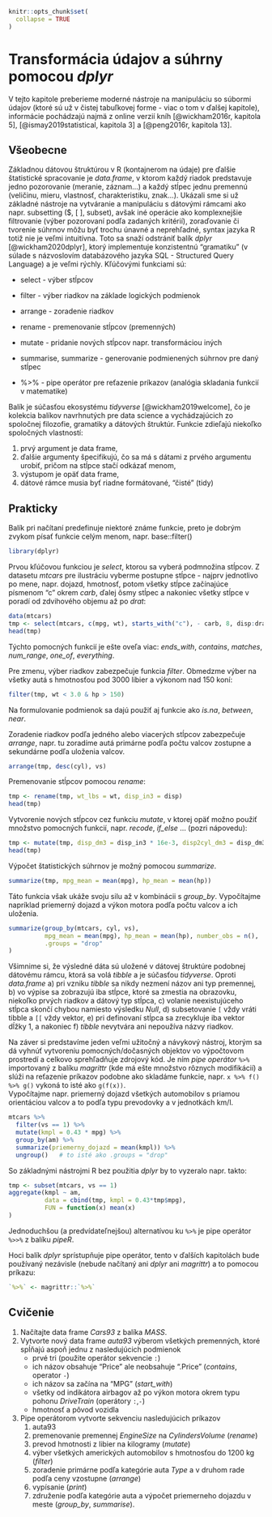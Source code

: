 ```r
knitr::opts_chunk$set(
  collapse = TRUE
)
```

# Transformácia údajov a súhrny pomocou *dplyr*
 
V tejto kapitole preberieme moderné nástroje na manipuláciu so súbormi údajov (ktoré sú už v čistej tabuľkovej forme - viac o tom v ďalšej kapitole), informácie pochádzajú najmä z online verzií kníh [@wickham2016r, kapitola 5], [@ismay2019statistical, kapitola 3] a [@peng2016r, kapitola 13].


## Všeobecne

Základnou dátovou štruktúrou v R (kontajnerom na údaje) pre ďalšie štatistické spracovanie je *data.frame*, v ktorom každý riadok predstavuje jedno pozorovanie (meranie, záznam...) a každý stĺpec jednu premennú (veličinu, mieru, vlastnosť, charakteristiku, znak...). Ukázali sme si už základné nástroje na vytváranie a manipuláciu s dátovými rámcami ako napr. subsetting ($, [ ], subset), avšak iné operácie ako komplexnejšie filtrovanie (výber pozorovaní podľa zadaných kritérií), zoraďovanie či tvorenie súhrnov môžu byť trochu únavné a neprehľadné, syntax jazyka R totiž nie je veľmi intuitívna. Toto sa snaží odstrániť balík *dplyr* [@wickham2020dplyr], ktorý implementuje konzistentnú "gramatiku" (v súlade s názvoslovím databázového jazyka SQL - Structured Query Language) a je veľmi rýchly. Kľúčovými funkciami sú:

- select - výber stĺpcov
- filter - výber riadkov na základe logických podmienok
- arrange - zoradenie riadkov
- rename - premenovanie stĺpcov (premenných)
- mutate - pridanie nových stĺpcov napr. transformáciou iných
- summarise, summarize - generovanie podmienených súhrnov pre daný stĺpec

- %>% - pipe operátor pre reťazenie príkazov (analógia skladania funkcií v matematike)

Balík je súčasťou ekosystému *tidyverse* [@wickham2019welcome], čo je kolekcia balíkov navrhnutých pre data science a vychádzajúcich zo spoločnej filozofie, gramatiky a dátových štruktúr. Funkcie zdieľajú niekoľko spoločných vlastností:

1. prvý argument je data frame,
2. ďalšie argumenty špecifikujú, čo sa má s dátami z prvého argumentu urobiť, pričom na stĺpce stačí odkázať menom,
3. výstupom je opäť data frame,
4. dátové rámce musia byť riadne formátované, "čisté" (tidy)

## Prakticky

Balík pri načítaní predefinuje niektoré známe funkcie, preto je dobrým zvykom písať funkcie celým menom, napr. base::filter()

```r
library(dplyr)
```


Prvou kľúčovou funkciou je *select*, ktorou sa vyberá podmnožina stĺpcov. Z datasetu *mtcars* pre ilustráciu vyberme postupne stĺpce - najprv jednotlivo po mene, napr. dojazd, hmotnosť, potom všetky stĺpce začínajúce písmenom “c” okrem *carb*, ďalej ôsmy stĺpec a nakoniec všetky stĺpce v poradí od zdvihového objemu až po *drat*:

```r
data(mtcars)
tmp <- select(mtcars, c(mpg, wt), starts_with("c"), - carb, 8, disp:drat)
head(tmp)
```

Týchto pomocných funkcií je ešte oveľa viac: *ends_with*, *contains*, *matches*, *num_range*, *one_of*, *everything*.  

Pre zmenu, výber riadkov zabezpečuje funkcia *filter*. Obmedzme výber na všetky autá s hmotnosťou pod 3000 libier a výkonom nad 150 koní:

```r
filter(tmp, wt < 3.0 & hp > 150)
```

Na formulovanie podmienok sa dajú použiť aj funkcie ako *is.na*, *between*, *near*.  

Zoradenie riadkov podľa jedného alebo viacerých stĺpcov zabezpečuje *arrange*, napr. tu zoradíme autá primárne podľa počtu valcov zostupne a sekundárne podľa uloženia valcov.

```r
arrange(tmp, desc(cyl), vs)
```

Premenovanie stĺpcov pomocou *rename*:

```r
tmp <- rename(tmp, wt_lbs = wt, disp_in3 = disp)
head(tmp)
```

Vytvorenie nových stĺpcov cez funkciu *mutate*, v ktorej opäť možno použiť množstvo pomocných funkcií, napr. *recode*, *if_else* ... (pozri nápovedu):
```r
tmp <- mutate(tmp, disp_dm3 = disp_in3 * 16e-3, disp2cyl_dm3 = disp_dm3 / cyl)
head(tmp)
```

Výpočet štatistických súhrnov je možný pomocou *summarize*.

```r
summarize(tmp, mpg_mean = mean(mpg), hp_mean = mean(hp)) 
```

Táto funkcia však ukáže svoju silu až v kombinácii s *group_by*. Vypočítajme napríklad priemerný dojazd a výkon motora podľa počtu valcov a ich uloženia.

```r
summarize(group_by(mtcars, cyl, vs), 
          mpg_mean = mean(mpg), hp_mean = mean(hp), number_obs = n(),
          .groups = "drop"
)
```
Všimnime si, že výsledné dáta sú uložené v dátovej štruktúre podobnej dátovému rámcu, ktorá sa volá _tibble_ a je súčasťou _tidyverse_. Oproti _data.frame_ a) pri vzniku _tibble_ sa nikdy nezmení názov ani typ premennej, b) vo výpise sa zobrazujú iba stĺpce, ktoré sa zmestia na obrazovku, niekoľko prvých riadkov a dátový typ stĺpca, c) volanie neexistujúceho stĺpca skončí chybou namiesto výsledku _Null_, d) subsetovanie `[` vždy vráti tibble a `[[` vždy vektor, e) pri definovaní stĺpca sa zrecykluje iba vektor dĺžky 1, a nakoniec f) _tibble_ nevytvára ani nepoužíva názvy riadkov.

Na záver si predstavíme jeden veľmi užitočný a návykový nástroj, ktorým sa dá vyhnúť vytvoreniu pomocných/dočasných objektov vo výpočtovom prostredí a celkovo sprehľadňuje zdrojový kód. Je ním *pipe operátor* `%>%` importovaný z balíku *magrittr* (kde má ešte množstvo rôznych modifikácií) a slúži na reťazenie príkazov podobne ako skladáme funkcie, napr. `x %>% f() %>% g()` vykoná to isté ako `g(f(x))`.     
Vypočítajme napr. priemerný dojazd všetkých automobilov s priamou orientáciou valcov a to podľa typu prevodovky a v jednotkách km/l. 

```r
mtcars %>% 
  filter(vs == 1) %>% 
  mutate(kmpl = 0.43 * mpg) %>% 
  group_by(am) %>%
  summarize(priemerny_dojazd = mean(kmpl)) %>% 
  ungroup()   # to isté ako .groups = "drop"
```

So základnými nástrojmi R bez použitia *dplyr* by to vyzeralo napr. takto:

```r
tmp <- subset(mtcars, vs == 1)
aggregate(kmpl ~ am, 
          data = cbind(tmp, kmpl = 0.43*tmp$mpg), 
          FUN = function(x) mean(x)
)
```

Jednoduchšou (a predvídateľnejšou) alternatívou ku `%>%` je pipe operátor `%>>%` z balíku *pipeR*.  

Hoci balík *dplyr* sprístupňuje pipe operátor, tento v ďalších kapitolách bude používaný nezávisle (nebude načítaný ani *dplyr* ani *magrittr*) a to pomocou príkazu:
```r
`%>%` <- magrittr::`%>%` 
``` 

 

## Cvičenie {#transformacia-cvicenie}

1. Načítajte data frame *Cars93* z balíka *MASS*.
2. Vytvorte nový data frame *auta93* výberom všetkých premenných, ktoré spĺňajú aspoň jednu z nasledujúcich podmienok
   - prvé tri (použite operátor sekvencie `:`)
   - ich názov obsahuje "Price" ale neobsahuje ".Price" (*contains*, operator `-`)
   - ich názov sa začína na "MPG" (*start_with*)
   - všetky od indikátora airbagov až po výkon motora okrem typu pohonu *DriveTrain* (operátory `:`,`-`)
   - hmotnosť a pôvod vozidla
3. Pipe operátorom vytvorte sekvenciu nasledujúcich príkazov
   1. auta93
   2. premenovanie premennej *EngineSize* na *CylindersVolume* (*rename*)
   3. prevod hmotnosti z libier na kilogramy (*mutate*)
   4. výber všetkých amerických automobilov s hmotnosťou do 1200 kg (*filter*)
   5. zoradenie primárne podľa kategórie auta *Type* a v druhom rade podľa ceny vzostupne (*arrange*)
   6. vypísanie (*print*)
   7. združenie podľa kategórie auta a výpočet priemerneho dojazdu v meste (*group_by*, *summarise*).
